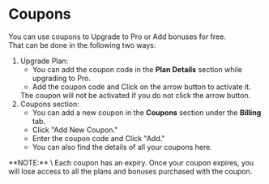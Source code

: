 
# Coupons
You can use coupons to Upgrade to Pro or Add bonuses for free. \
That can be done in the following two ways:

1. Upgrade Plan:
   - You can add the coupon code in the **Plan Details** section while upgrading to Pro.
   - Add the coupon code and Click on the arrow button to activate it.
   <Callout type="warning">
     The coupon will not be activated if you do not click the arrow button.
   </Callout>
2. Coupons section:
   - You can add a new coupon in the **Coupons** section under the **Billing** tab.
   - Click "Add New Coupon."
   - Enter the coupon code and Click "Add."
   - You can also find the details of all your coupons here.

<Callout type="info">
  **NOTE:** \
  Each coupon has an expiry. Once your coupon expires, you will lose
  access to all the plans and bonuses purchased with the coupon.
</Callout>

<Navigation name="Coupons" />

